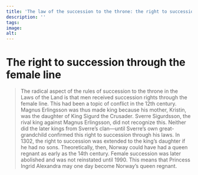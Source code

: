 ```yaml
---
title: 'The law of the succession to the throne: the right to succession through the female line'
description: ''
tags:
image: 
alt: 
---
```



# The right to succession through the female line

<Blockquote
quote='“It is the eighth inheritance that the lawfully begotten son of the king’s daughter, solely the oldest, shall be king, one whose mother was lawfully begotten, if there are none of the others.”'
footer='Christianity section, chapter 4' />

<Spacer height={40}/>
<Container stil="initial side">
    The radical aspect of the rules of succession to the throne in the Laws of the Land is that men received succession rights through the female line. 
    This had been a topic of conflict in the 12th century. 
    Magnus Erlingsson was thus made king because his mother, Kristin, was the daughter of King Sigurd the Crusader. 
    Sverre Sigurdsson, the rival king against Magnus Erlingsson, did not recognize this. 
    Neither did the later kings from Sverre’s clan—until Sverre’s own great-grandchild confirmed this right to succession through his laws. 
    In 1302, the right to succession was extended to the king’s daughter if he had no sons. 
    Theoretically, then, Norway could have had a queen regnant as early as the 14th century. 
    Female succession was later abolished and was not reinstated until 1990. 
    This means that Princess Ingrid Alexandra may one day become Norway’s queen regnant.
</Container>